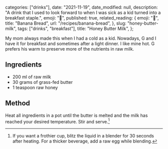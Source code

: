 
  categories: ["drinks"],
  date: "2021-11-19",
  date_modified: null,
  description:
    "A drink that I used to look forward to when I was sick as a kid turned into a breakfast staple.",
  emoji: "🍯",
  published: true,
  related_reading: {
    emoji: "🍌",
    title: "Banana Bread",
    url: "/recipes/banana-bread",
  },
  slug: "honey-butter-milk",
  tags: ["drinks", "breakfast"],
  title: "Honey Butter Milk",
};


My mom always made this when I had a cold as a kid. Nowadays, G and I have it for breakfast and sometimes after a light dinner. I like mine hot. G prefers his warm to preserve more of the nutrients in raw milk.

## Ingredients

- 200 ml of raw milk
- 30 grams of grass-fed butter
- 1 teaspoon raw honey

## Method

Heat all ingredients in a pot until the butter is melted and the milk has reached your desired temperature. Stir and serve.[^1]

[^1]: If you want a frothier cup, blitz the liquid in a blender for 30 seconds after heating. For a thicker beverage, add a raw egg while blending.
